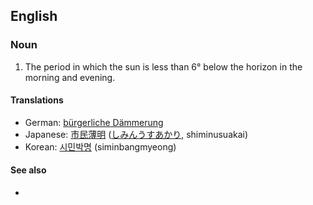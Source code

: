 ==English==

===Noun===
{{en-noun|-|sg=[[civil]] [[twilight]]}}

# The period in which the sun is less than 6° below the horizon in the morning and evening.

====Translations====
{{trans-top|period in which the sun is less than 6° below the horizon}}
*German: [[bürgerliche Dämmerung]] {{f}}
*Japanese: [[市民薄明]] ([[しみんうすあかり]], shiminusuakai)
*Korean: [[시민박명]] (siminbangmyeong)
{{trans-bottom}}

====See also====
*{{pedialite|Twilight}}